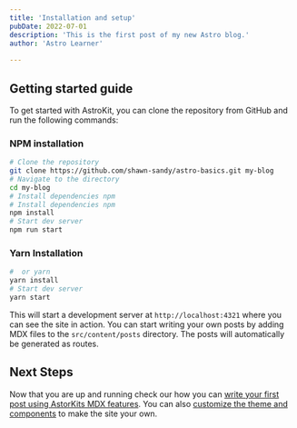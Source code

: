 ```yaml
---
title: 'Installation and setup'
pubDate: 2022-07-01
description: 'This is the first post of my new Astro blog.'
author: 'Astro Learner'
 
---
```


 ## Getting started guide

To get started with AstroKit, you can clone the repository from GitHub and run the following commands:

### NPM  installation

```bash 
# Clone the repository
git clone https://github.com/shawn-sandy/astro-basics.git my-blog
# Navigate to the directory
cd my-blog
# Install dependencies npm
# Install dependencies npm
npm install
# Start dev server
npm run start

```

### Yarn Installation

```bash
#  or yarn
yarn install
# Start dev server
yarn start
```

This will start a development server at `http://localhost:4321` where you can see the site in action. You can start writing your own posts by adding MDX files to the `src/content/posts` directory. The posts will automatically be generated as routes.

## Next Steps

Now that you are up and running check our how you can [write your first post using AstorKits MDX features](/docs/1-writing-posts). You can also [customize the theme and components](/docs/2-customizing) to make the site your own.
